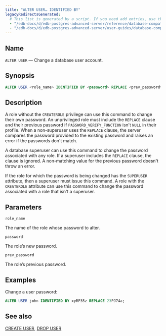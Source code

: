 ```yaml
---
title: "ALTER USER… IDENTIFIED BY"
legacyRedirectsGenerated:
  # This list is generated by a script. If you need add entries, use the `legacyRedirects` key.
  - "/edb-docs/d/edb-postgres-advanced-server/reference/database-compatibility-for-oracle-developers-reference-guide/9.6/Database_Compatibility_for_Oracle_Developers_Reference_Guide.1.029.html"
  - "/edb-docs/d/edb-postgres-advanced-server/user-guides/database-compatibility-for-oracle-developers-guide/9.5/Database_Compatibility_for_Oracle_Developers_Guide.1.059.html"
---
```


<div id="alter_user_identified_by" class="registered_link"></div>

## Name

`ALTER USER` &mdash; Change a database user account.

## Synopsis

```sql
ALTER USER <role_name> IDENTIFIED BY <password> REPLACE <prev_password>
```

## Description

A role without the `CREATEROLE` privilege can use this command to change their own password. An unprivileged role must include the `REPLACE` clause and their previous password if `PASSWORD_VERIFY_FUNCTION` isn't `NULL` in their profile. When a non-superuser uses the `REPLACE` clause, the server compares the password provided to the existing password and raises an error if the passwords don't match.

A database superuser can use this command to change the password associated with any role. If a superuser includes the `REPLACE` clause, the clause is ignored. A non-matching value for the previous password doesn't throw an error.

If the role for which the password is being changed has the `SUPERUSER` attribute, then a superuser must issue this command. A role with the `CREATEROLE` attribute can use this command to change the password associated with a role that isn't a superuser.

## Parameters

`role_name`

 The name of the role whose password to alter.

`password`

 The role’s new password.

`prev_password`

 The role’s previous password.

## Examples

Change a user password:

```sql
ALTER USER john IDENTIFIED BY xyRP35z REPLACE 23PJ74a;
```

## See also

[CREATE USER](41_create_user/#create_user), [DROP USER](61_drop_user/#drop_user)
